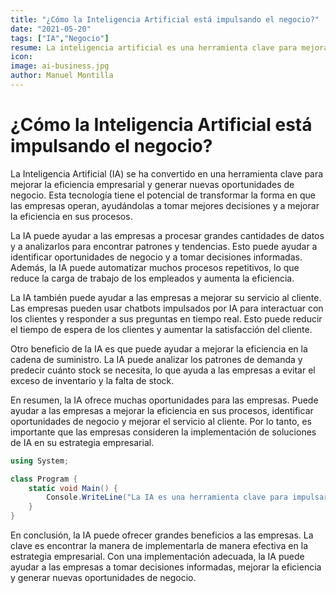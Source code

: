 --- 
title: "¿Cómo la Inteligencia Artificial está impulsando el negocio?"
date: "2021-05-20"
tags: ["IA","Negocio"]
resume: La inteligencia artificial es una herramienta clave para mejorar la eficiencia empresarial y generar nuevas oportunidades de negocio.
icon: 
image: ai-business.jpg 
author: Manuel Montilla 
---  

# ¿Cómo la Inteligencia Artificial está impulsando el negocio?

La Inteligencia Artificial (IA) se ha convertido en una herramienta clave para mejorar la eficiencia empresarial y generar nuevas oportunidades de negocio. Esta tecnología tiene el potencial de transformar la forma en que las empresas operan, ayudándolas a tomar mejores decisiones y a mejorar la eficiencia en sus procesos.

La IA puede ayudar a las empresas a procesar grandes cantidades de datos y a analizarlos para encontrar patrones y tendencias. Esto puede ayudar a identificar oportunidades de negocio y a tomar decisiones informadas. Además, la IA puede automatizar muchos procesos repetitivos, lo que reduce la carga de trabajo de los empleados y aumenta la eficiencia.

La IA también puede ayudar a las empresas a mejorar su servicio al cliente. Las empresas pueden usar chatbots impulsados por IA para interactuar con los clientes y responder a sus preguntas en tiempo real. Esto puede reducir el tiempo de espera de los clientes y aumentar la satisfacción del cliente.

Otro beneficio de la IA es que puede ayudar a mejorar la eficiencia en la cadena de suministro. La IA puede analizar los patrones de demanda y predecir cuánto stock se necesita, lo que ayuda a las empresas a evitar el exceso de inventario y la falta de stock.

En resumen, la IA ofrece muchas oportunidades para las empresas. Puede ayudar a las empresas a mejorar la eficiencia en sus procesos, identificar oportunidades de negocio y mejorar el servicio al cliente. Por lo tanto, es importante que las empresas consideren la implementación de soluciones de IA en su estrategia empresarial.

```csharp
using System;

class Program {
    static void Main() {
        Console.WriteLine("La IA es una herramienta clave para impulsar el negocio");
    }
}
```

En conclusión, la IA puede ofrecer grandes beneficios a las empresas. La clave es encontrar la manera de implementarla de manera efectiva en la estrategia empresarial. Con una implementación adecuada, la IA puede ayudar a las empresas a tomar decisiones informadas, mejorar la eficiencia y generar nuevas oportunidades de negocio.